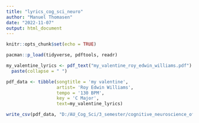 ```yaml
---
title: "lyrics_cog_sci_neuro"
author: "Manuel Thomasen"
date: "2022-11-07"
output: html_document
---
```


```r
knitr::opts_chunk$set(echo = TRUE)
```

```r
pacman::p_load(tidyverse, pdftools, readr)

my_valentine_lyrics <- pdf_text("my_valentine_roy_edwin_williams.pdf") %>% read_lines() %>% 
  paste(collapse = " ")
```

```r
pdf_data <- tibble(songtitle = 'my valentine',
                   artist= 'Roy Edwin Williams',
                   tempo = '130 BPM',
                   key = 'C Major',
                   text=my_valentine_lyrics)

write_csv(pdf_data, "D:/AU_Cog_Sci/3_semester/cognitive_neuroscience_of_music_and_language/cognitive_neuroscience_of_music_and_language/Exam/lyric_data.csv")
```

